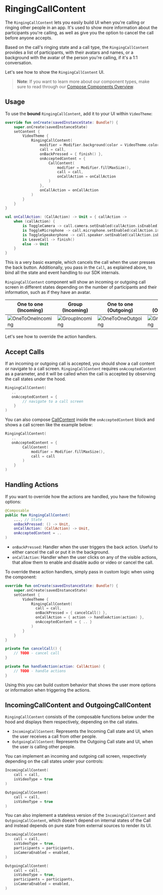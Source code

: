 # RingingCallContent

The `RingingCallContent` lets you easily build UI when you're calling or ringing other people in an app. It's used to show more information about the participants you're calling, as well as give you the option to cancel the call before anyone accepts.

Based on the call's ringing state and a call type, the `RingingCallContent` provides a list of participants, with their avatars and names, or a background with the avatar of the person you're calling, if it's a 1:1 conversation.

Let's see how to show the `RingingCallContent` UI.

> **Note**: If you want to learn more about our component types, make sure to read through our [Compose Components Overview](../01-overview.mdx).

## Usage

To use the **bound** `RingingCallContent`, add it to your UI within `VideoTheme`:

```kotlin
override fun onCreate(savedInstanceState: Bundle?) {
    super.onCreate(savedInstanceState)
    setContent {
        VideoTheme {
            RingingCallContent(
                modifier = Modifier.background(color = VideoTheme.colors.appBackground),
                call = call,
                onBackPressed = { finish() },
                onAcceptedContent = {
                    CallContent(
                        modifier = Modifier.fillMaxSize(),
                        call = call,
                        onCallAction = onCallAction
                    )
                },
                onCallAction = onCallAction
            )
        }
    }
}

val onCallAction: (CallAction) -> Unit = { callAction ->
    when (callAction) {
        is ToggleCamera -> call.camera.setEnabled(callAction.isEnabled)
        is ToggleMicrophone -> call.microphone.setEnabled(callAction.isEnabled)
        is ToggleSpeakerphone -> call.speaker.setEnabled(callAction.isEnabled)
        is LeaveCall -> finish()
        else -> Unit
    }
}
```

This is a very basic example, which cancels the call when the user presses the back button. Additionally, you pass in the `Call`, as explained above, to bind all the state and event handling to our SDK internals.

`RingingCallContent` component will show an incoming or outgoing call screen in different states depending on the number of participants and their information, such as if they have an avatar.

| One to one (Incoming)                                        | Group (Incoming)                                             | One to one (Outgoing)                                        | Group (Outgoing)                                             |
| ------------------------------------------------------------ | ------------------------------------------------------------ | ------------------------------------------------------------ | ------------------------------------------------------------ |
| ![OneToOneIncoming](../../assets/incoming_call_one_to_one.png) | ![GroupIncoming](../../assets/incoming_call_group.png) | ![OneToOneOutgoing](../../assets/outgoing_call_one_to_one.png) | ![GroupOutgoing](../../assets/outgoing_call_group.png)

Let's see how to override the action handlers.

## Accept Calls

If an incoming or outgoing call is accepted, you should show a call content or navigate to a call screen. `RingingCallContent` requires `onAcceptedContent` as a parameter, and it will be called when the call is accepted by observing the call states under the hood.

```kotlin
RingingCallContent(
   ..
   onAcceptedContent = {
        // navigate to a call screen
    }
)
```

You can also compose [CallContent](03-call-content.mdx) inside the `onAcceptedContent` block and shows a call screen like the example below:

```kotlin
RingingCallContent(
   ..
   onAcceptedContent = {
        CallContent(
            modifier = Modifier.fillMaxSize(),
            call = call
        )
    }
)
```

## Handling Actions

If you want to override how the actions are handled, you have the following options:

```kotlin
@Composable
public fun RingingCallContent(
  	..., // State
    onBackPressed: () -> Unit,
    onCallAction: (CallAction) -> Unit,
    onAcceptedContent = ..
) 
```

* `onBackPressed`: Handler when the user triggers the back action. Useful to either cancel the call or put it in the background.
* `onCallAction`: Handler when the user clicks on any of the visible actions, that allow them to enable and disable audio or video or cancel the call.

To override these action handlers, simply pass in custom logic when using the component:

```kotlin
override fun onCreate(savedInstanceState: Bundle?) {
    super.onCreate(savedInstanceState)
    setContent {
        VideoTheme {
            RingingCallContent(
              call = call,
              onBackPressed = { cancelCall() },
              onCallAction = { action -> handleAction(action) },
              onAcceptedContent = { .. }
            )
        }
    }
}

private fun cancelCall() {
    // TODO - cancel call
}

private fun handleAction(action: CallAction) {
    // TODO - handle actions
}
```

Using this you can build custom behavior that shows the user more options or information when triggering the actions.

## IncomingCallContent and OutgoingCallContent

`RingingCallContent` consists of the composable functions below under the hood and displays them respectively, depending on the call states.

* `IncomingCallContent`: Represents the Incoming Call state and UI, when the user receives a call from other people.
* `OutgoingCallContent`: Represents the Outgoing Call state and UI, when the user is calling other people.

You can implement an incoming and outgoing call screen, respectively depending on the call states under your controls:

```kotlin
IncomingCallContent(
    call = call,
    isVideoType = true
)

OutgoingCallContent(
    call = call,
    isVideoType = true
)
```

You can also implement a stateless version of the `IncomingCallContent` and `OutgoingCallContent`, which doesn't depend on internal states of the Call and instead depends on pure state from external sources to render its UI.

```kotlin
IncomingCallContent(
    call = call,
    isVideoType = true,
    participants = participants,
    isCameraEnabled = enabled,
)

OutgoingCallContent(
    call = call,
    isVideoType = true,
    participants = participants,
    isCameraEnabled = enabled,
)
```
